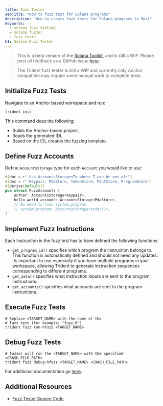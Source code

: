 ```yaml
---
title: Fuzz Tester
seoTitle: "How to fuzz test for Solana programs"
description: "How to create fuzz tests for Solana programs in Rust"
keywords:
  - solana fuzz testing
  - solana fuzzer
  - fuzz tests
h1: Solana Fuzz Tester
---
```


> This is a beta version of the [Solana Toolkit](/docs/toolkit/), and is
> still a WIP. Please post all feedback as a GitHub issue
> [here](https://github.com/solana-foundation/developer-content/issues/new?title=%5Btoolkit%5D%20).

> The Trident fuzz tester is still a WIP and currently only Anchor compatible
> may require some manual work to complete tests.

## Initialize Fuzz Tests

Navigate to an Anchor based workspace and run:

```shell
trident init
```

This command does the following:

- Builds the Anchor-based project.
- Reads the generated IDL.
- Based on the IDL creates the fuzzing template.

## Define Fuzz Accounts

Define `AccountsStorage` type for each `Account` you would like to use:

```rust
#[doc = r" Use AccountsStorage<T> where T can be one of:"]
#[doc = r" Keypair, PdaStore, TokenStore, MintStore, ProgramStore"]
#[derive(Default)]
pub struct FuzzAccounts {
    author: AccountsStorage<Keypair>,
    hello_world_account: AccountsStorage<PdaStore>,
    // No need to fuzz system_program
    // system_program: AccountsStorage<todo!()>,
}
```

## Implement Fuzz Instructions

Each Instruction in the fuzz test has to have defined the following functions:

- `get_program_id()` specifies which program the instruction belongs to. This
  function is automatically defined and should not need any updates. Its
  important to use especially if you have multiple programs in your workspace,
  allowing Trident to generate instruction sequences corresponding to different
  programs.
- `get_data()` specifies what instruction inputs are sent to the program
  instructions.
- `get_accounts()` specifies what accounts are sent to the program instructions.

## Execute Fuzz Tests

```shell
# Replace <TARGET_NAME> with the name of the
# fuzz test (for example: "fuzz_0")
trident fuzz run-hfuzz <TARGET_NAME>
```

## Debug Fuzz Tests

```shell
# fuzzer will run the <TARGET_NAME> with the specified <CRASH_FILE_PATH>
trident fuzz debug-hfuzz <TARGET_NAME> <CRASH_FILE_PATH>
```

For additional documentation go [here](https://ackee.xyz/trident/docs/latest/).

## Additional Resources

- [Fuzz Tester Source Code](https://github.com/Ackee-Blockchain/trident).
